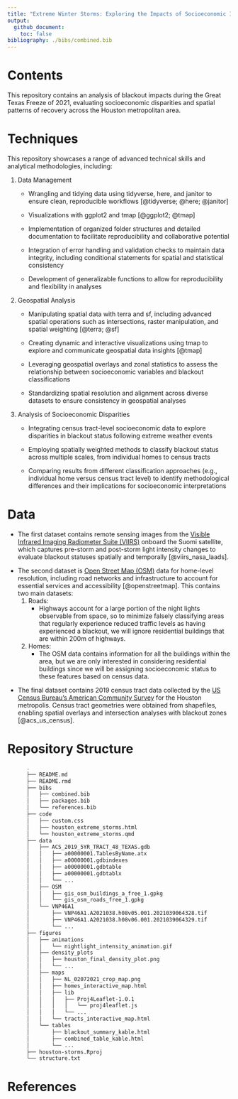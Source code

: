 ```yaml
---
title: "Extreme Winter Storms: Exploring the Impacts of Socioeconomic Inequalities in a Changing Climate"
output:
  github_document:
    toc: false
bibliography: ./bibs/combined.bib
---
```


# Contents
  
This repository  contains an analysis of blackout impacts during the Great Texas Freeze of 2021, evaluating socioeconomic disparities and spatial patterns of recovery across the Houston metropolitan area.

# Techniques

This repository showcases a range of advanced technical skills and analytical methodologies, including:

1.  Data Management
    -   Wrangling and tidying data using tidyverse, here, and janitor to ensure clean, reproducible workflows [@tidyverse; @here; @janitor]

    -   Visualizations with ggplot2 and tmap [@ggplot2; @tmap]

    -   Implementation of organized folder structures and detailed documentation to facilitate reproducibility and collaborative potential

    -   Integration of error handling and validation checks to maintain data integrity, including conditional statements for spatial and statistical consistency

    -   Development of generalizable functions to allow for reproducibility and flexibility in analyses
2.  Geospatial Analysis
    -   Manipulating spatial data with terra and sf, including advanced spatial operations such as intersections, raster manipulation, and spatial weighting [@terra; @sf]

    -   Creating dynamic and interactive visualizations using tmap to explore and communicate geospatial data insights [@tmap]

    -   Leveraging geospatial overlays and zonal statistics to assess the relationship between socioeconomic variables and blackout classifications

    -   Standardizing spatial resolution and alignment across diverse datasets to ensure consistency in geospatial analyses
3.  Analysis of Socioeconomic Disparities
    -   Integrating census tract-level socioeconomic data to explore disparities in blackout status following extreme weather events

    -   Employing spatially weighted methods to classify blackout status across multiple scales, from individual homes to census tracts

    -   Comparing results from different classification approaches (e.g., individual home versus census tract level) to identify methodological differences and their implications for socioeconomic interpretations

# Data

-   The first dataset contains remote sensing images from the [Visible Infrared Imaging Radiometer Suite (VIIRS)](https://en.wikipedia.org/wiki/Visible_Infrared_Imaging_Radiometer_Suite) onboard the Suomi satellite, which captures pre-storm and post-storm light intensity changes to evaluate blackout statuses spatially and temporally [@viirs_nasa_laads].

<!-- -->

-   The second dataset is [Open Street Map (OSM)](https://www.openstreetmap.org/#map=4/38.01/-95.84) data for home-level resolution, including road networks and infrastructure to account for essential services and accessibility [@openstreetmap]. This contains two main datasets:
    1.  Roads:
        -   Highways account for a large portion of the night lights observable from space, so to minimize falsely classifying areas that regularly experience reduced traffic levels as having experienced a blackout, we will ignore residential buildings that are within 200m of highways.
    2.  Homes:
        -   The OSM data contains information for all the buildings within the area, but we are only interested in considering residential buildings since we will be assigning socioeconomic status to these features based on census data.

<!-- -->

-   The final dataset contains 2019 census tract data collected by the [US Census Bureau's American Community Survey](https://www.census.gov/programs-surveys/acs) for the Houston metropolis. Census tract geometries were obtained from shapefiles, enabling spatial overlays and intersection analyses with blackout zones [@acs_us_census].

# Repository Structure

``` bash
      .
      ├── README.md
      ├── README.rmd
      ├── bibs
      │   ├── combined.bib
      │   ├── packages.bib
      │   └── references.bib
      ├── code
      │   ├── custom.css
      │   ├── houston_extreme_storms.html
      │   └── houston_extreme_storms.qmd
      ├── data
      │   ├── ACS_2019_5YR_TRACT_48_TEXAS.gdb
      │   │   ├── a00000001.TablesByName.atx
      │   │   ├── a00000001.gdbindexes
      │   │   ├── a00000001.gdbtable
      │   │   ├── a00000001.gdbtablx
      │   │   └── ...
      │   ├── OSM
      │   │   ├── gis_osm_buildings_a_free_1.gpkg
      │   │   └── gis_osm_roads_free_1.gpkg
      │   └── VNP46A1
      │       ├── VNP46A1.A2021038.h08v05.001.2021039064328.tif
      │       ├── VNP46A1.A2021038.h08v06.001.2021039064329.tif
      │       └── ...
      ├── figures
      │   ├── animations
      │   │   └── nightlight_intensity_animation.gif
      │   ├── density_plots
      │   │   ├── houston_final_density_plot.png
      │   │   └── ...
      │   ├── maps
      │   │   ├── NL_02072021_crop_map.png
      │   │   ├── homes_interactive_map.html
      │   │   ├── lib
      │   │   │   ├── Proj4Leaflet-1.0.1
      │   │   │   │   └── proj4leaflet.js
      │   │   │   └── ...
      │   │   └── tracts_interactive_map.html
      │   └── tables
      │       ├── blackout_summary_kable.html
      │       ├── combined_table_kable.html
      │       └── ...
      ├── houston-storms.Rproj
      └── structure.txt
```

# References
